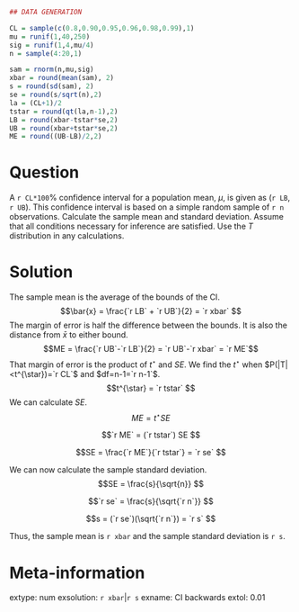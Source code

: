 ```r
## DATA GENERATION

CL = sample(c(0.8,0.90,0.95,0.96,0.98,0.99),1)
mu = runif(1,40,250)
sig = runif(1,4,mu/4)
n = sample(4:20,1)

sam = rnorm(n,mu,sig)
xbar = round(mean(sam), 2)
s = round(sd(sam), 2)
se = round(s/sqrt(n),2)
la = (CL+1)/2
tstar = round(qt(la,n-1),2)
LB = round(xbar-tstar*se,2)
UB = round(xbar+tstar*se,2)
ME = round((UB-LB)/2,2)

```

Question
========

A `r CL*100`\% confidence interval for a population mean, $\mu$, is given as (`r LB`, `r UB`). This confidence interval is based on a simple random sample of `r n` observations. Calculate the sample mean and standard deviation. Assume that all conditions necessary for inference are satisfied. Use the $T$ distribution in any calculations.


Solution
========

The sample mean is the average of the bounds of the CI.
$$\bar{x} = \frac{`r LB` + `r UB`}{2} = `r xbar` $$
The margin of error is half the difference between the bounds. It is also the distance from $\bar{x}$ to either bound.
$$ME = \frac{`r UB`-`r LB`}{2} = `r UB`-`r xbar`  = `r ME`$$
That margin of error is the product of $t^{\star}$ and $SE$. We find the $t^{\star}$ when $P(|T|<t^{\star})=`r CL`$ and $df=n-1=`r n-1`$.
$$t^{\star} = `r tstar` $$
We can calculate $SE$.
$$ME = t^{\star} SE $$

$$`r ME` = (`r tstar`) SE $$

$$SE = \frac{`r ME`}{`r tstar`} = `r se` $$

We can now calculate the sample standard deviation.
$$SE = \frac{s}{\sqrt{n}} $$

$$`r se` = \frac{s}{\sqrt{`r n`}} $$

$$s = (`r se`)(\sqrt{`r n`}) = `r s` $$

Thus, the sample mean is `r xbar` and the sample standard deviation is `r s`.


Meta-information
============
extype: num
exsolution: `r xbar`|`r s`
exname: CI backwards
extol: 0.01
